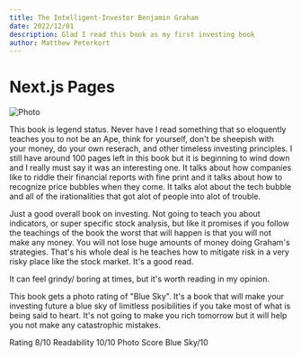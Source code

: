 ```yaml
---
title: The Intelligent-Investor Benjamin Graham
date: 2022/12/01
description: Glad I read this book as my first investing book
author: Matthew Peterkort
---
```


# Next.js Pages

<div>

<Image
src="/images/8.jpg"
alt="Photo"
width={700}
height={700}
priority
className="next-image"
/>

This book is legend status. Never have I read something that so eloquently teaches you to not be an Ape, think for yourself, don't be sheepish with your money, do your own reserach, and other timeless investing principles.
I still have around 100 pages left in this book but it is beginning to wind down and I really must say it was an interesting one. It talks about how companies like to riddle their financial reports with fine print and it talks about 
how to recognize price bubbles when they come. It talks alot about the tech bubble and all of the irationalities that got alot of people into alot of trouble. 

Just a good overall book on investing. Not going to teach you about indicators, or super specific stock analysis, but like it promises if you follow the teachings of the book the worst that will happen is that you will not make any money. 
You will not lose huge amounts of money doing Graham's strategies. That's his whole deal is he teaches how to mitigate risk in a very risky place like the stock market. It's a good read.

It can feel grindy/ boring at times, but it's worth reading in my opinion.

This book gets a photo rating of "Blue Sky". It's a book that will make your investing future a blue sky of limitless posibilities if you take most of what is being said to heart. 
It's not going to make you rich tomorrow but it will help you not make any catastrophic mistakes.

Rating 8/10 Readability 10/10  Photo Score Blue Sky/10

			
</div>